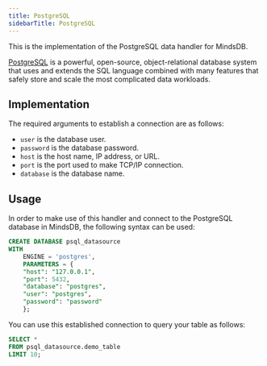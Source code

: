 ```yaml
---
title: PostgreSQL
sidebarTitle: PostgreSQL
---
```


This is the implementation of the PostgreSQL data handler for MindsDB.

[PostgreSQL](https://www.postgresql.org) is a powerful, open-source, object-relational database system that uses and extends the SQL language combined with many features that safely store and scale the most complicated data workloads.

## Implementation

The required arguments to establish a connection are as follows:

* `user` is the database user.
* `password` is the database password.
* `host` is the host name, IP address, or URL.
* `port` is the port used to make TCP/IP connection.
* `database` is the database name.

## Usage

In order to make use of this handler and connect to the PostgreSQL database in MindsDB, the following syntax can be used:

```sql
CREATE DATABASE psql_datasource
WITH
    ENGINE = 'postgres',
    PARAMETERS = {
    "host": "127.0.0.1",
    "port": 5432,
    "database": "postgres",
    "user": "postgres",
    "password": "password"
    };
```

You can use this established connection to query your table as follows:

```sql
SELECT *
FROM psql_datasource.demo_table
LIMIT 10;
```
